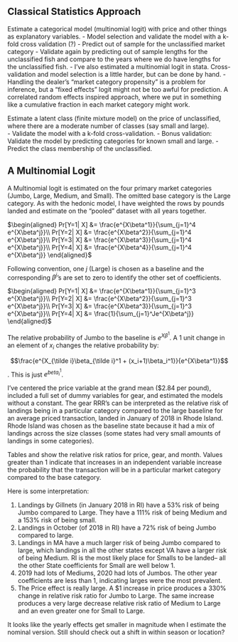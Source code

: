 
## Classical Statistics Approach

Estimate a categorical model (multinomial logit) with price and other things as explanatory variables. 
  - Model selection and validate the model with a k-fold cross validation (?)
  - Predict out of sample for the unclassified market category
  - Validate again by predicting out of sample lengths for the unclassified fish and compare to the years where we do have lengths for the unclassified fish.
  - I've also estimated a multinomial logit in stata. Cross-validation and model selection is a little harder, but can be done by hand. 
  - Handling the dealer's "market category propensity" is a problem for inference, but a "fixed effects" logit might not be too awful for prediction.  A correlated random effects inspired approach, where we put in something like a cumulative fraction in each market category might work.  
  
Estimate a latent class (finite mixture model) on the price of unclassified, where there are a moderate number of classes (say small and large).  
  - Validate the model with a k-fold cross-validation.
  - Bonus validation: Validate the model by predicting categories for known small and large. 
  - Predict the class membership of the unclassified.  

## A Multinomial  Logit

A Multinomial logit is estimated on the four primary market categories (Jumbo, Large, Medium, and Small).  The omitted base category is the Large category. As with the hedonic model, I have weighted the rows by pounds landed and estimate on the "pooled" dataset with all years together.

$\begin{aligned}
Pr[Y=1| X] &= \frac{e^{X\beta^1}}{\sum_{j=1}^4 e^{X\beta^j}}\\
Pr[Y=2| X] &= \frac{e^{X\beta^2}}{\sum_{j=1}^4 e^{X\beta^j}}\\
Pr[Y=3| X] &= \frac{e^{X\beta^3}}{\sum_{j=1}^4 e^{X\beta^j}}\\
Pr[Y=4| X] &= \frac{e^{X\beta^4}}{\sum_{j=1}^4 e^{X\beta^j}}
\end{aligned}$

Following convention, one $j$ (Large) is chosen as a baseline and the corresponding $\beta^j$'s are set to zero to identify the other set of coefficients.

$\begin{aligned}
Pr[Y=1| X] &= \frac{e^{X\beta^1}}{\sum_{j=1}^3 e^{X\beta^j}}\\
Pr[Y=2| X] &= \frac{e^{X\beta^2}}{\sum_{j=1}^3 e^{X\beta^j}}\\
Pr[Y=3| X] &= \frac{e^{X\beta^3}}{\sum_{j=1}^3 e^{X\beta^j}}\\
Pr[Y=4| X] &= \frac{1}{\sum_{j=1}^Je^{X\beta^j}}
\end{aligned}$

The relative probability of Jumbo to the baseline is $e^{X\beta^1}$.  A 1 unit change in an element of $x_i$ changes the relative probability by:

$$\frac{e^{X_{\tilde i}\beta_{\tilde i}^1 + (x_i+1)\beta_i^1}}{e^{X\beta^1}}$$.  This is just $e^{beta_i^1}$. 

I've centered the price variable at the grand mean (\$2.84 per pound), included a full set of dummy variables for gear, and estimated the models without a constant. The gear RRR's can be interpreted as the relative risk of landings being in a particular category compared to the large baseline for an average priced transaction, landed in January of 2018 in Rhode Island.  Rhode Island was chosen as the baseline state because it had a mix of landings across the size classes (some states had very small amounts of landings in some categories).

Tables \ref{mlogitNomACentered} and \ref{mlogitNomBCentered} show the relative risk ratios for price, gear, and month. Values greater than 1 indicate that increases in an independent variable increase the probability that the transaction will be in a particular market category compared to the base category. 

Here is some interpretation:

1. Landings by Gillnets (in January 2018 in RI) have a 53\% risk of being Jumbo compared to Large.  They have a 111\% risk of being Medium and a 153\% risk of being small. 
2. Landings in October (of 2018 in RI) have a 72\% risk of being Jumbo compared to large.
3. Landings in MA have a much larger risk of being Jumbo compared to large, which landings in all the other states except VA have a larger risk of being Medium. RI is the most likely place for Smalls to be landed-- all the other State coefficients for Small are well below 1. 
4. 2019 had lots of Mediums, 2020 had lots of Jumbos. The other year coefficients are less than 1, indicating larges were the most prevalent.
5. The Price effect is really large.  A \$1 increase in price produces a 330\% change in relative risk ratio for Jumbo to Large. The same increase produces a very large decrease relative risk ratio of Medium to Large and an even greater one for Small to Large. 

<!---
\input{../results/mlogitA.tex}

\input{../results/mlogitB.tex}
--->

It looks like the yearly effects get smaller in magnitude when I estimate the nominal version. Still should check out a shift in within season or location? 
 
\input{../results/mlogitNomA_centered.tex}

\input{../results/mlogitNomB_centered.tex}